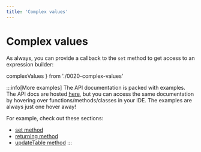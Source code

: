 ```yaml
---
title: 'Complex values'
---
```


# Complex values

As always, you can provide a callback to the `set` method to get access
to an expression builder:


  complexValues
} from './0020-complex-values'

<div style={{ marginBottom: '1em' }}>
  <Playground code={complexValues} />
</div>

:::info[More examples]
The API documentation is packed with examples. The API docs are hosted [here](https://kysely-org.github.io/kysely-apidoc/),
but you can access the same documentation by hovering over functions/methods/classes in your IDE. The examples are always
just one hover away!

For example, check out these sections:
 - [set method](https://kysely-org.github.io/kysely-apidoc/classes/UpdateQueryBuilder.html#set)
 - [returning method](https://kysely-org.github.io/kysely-apidoc/classes/UpdateQueryBuilder.html#returning)
 - [updateTable method](https://kysely-org.github.io/kysely-apidoc/classes/Kysely.html#updateTable)
:::
